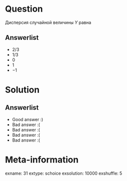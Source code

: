 Question
========
Дисперсия случайной величины $Y$ равна


Answerlist
----------
*  $2/3$
*  $1/3$
*  $0$
*  $1$
*  $-1$

Solution
========

Answerlist
----------
*  Good answer :)
*  Bad answer :(
*  Bad answer :(
*  Bad answer :(
*  Bad answer :(

Meta-information
================
exname: 31
extype: schoice
exsolution: 10000
exshuffle: 5
